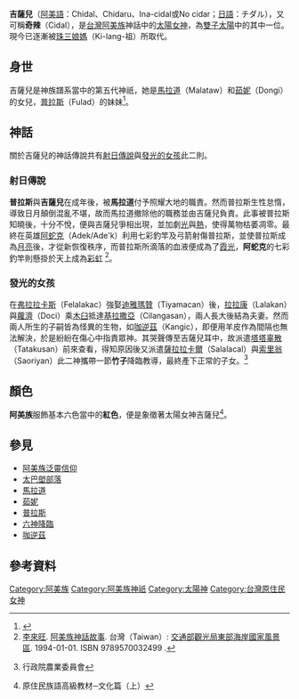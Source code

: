 {{Multiple issues|
{{Expert needed|subject=台湾原住民|time=2020-08-22T18:27:35+00:00}}
{{Overlinked|time=2020-08-22T18:28:41+00:00}}
}}
{{noteTA
|G1=阿美族神話
}}

{{Infobox deity
| type = taiwan
| name =吉薩兒
| image = 
| image_size = 
| alt = 
| caption =
| god_of = 太陽女神、天母太陽神
| abode = 
| symbol =日輪<ref name="神話與兒童文學--以原住民兒童文學為例">{{cite web |author=黃玉蘭 |title=神話與兒童文學--以原住民兒童文學為例 |url=http://elib.lib.nttu.edu.tw/theses/Full_Text/ntttc/DSC/90/NTC90-008-5270-N017.pdf |publisher=兒童文學研究所 |work=[[國立臺東大學|臺東師範學院]] |accessdate=2001 }}{{Dead link}}</ref>{{Rp|223}}
| consort = 
| siblings = [[普拉斯_(阿美族)|普拉斯]]
| children =
| mount = 
|script_name=[[阿美語|阿美語]]|script=Chidal / Chidaru / Cidal <br>Ina-cidal / No cidar|father=[[馬拉道|馬拉道]]|mother=[[茹妮|茹妮]]}}

'''吉薩兒'''（[[阿美語|阿美語]]：Chidal、Chidaru、Ina-cidal或No cidar；[[日語|日語]]：チダル），又可稱'''奇辣'''（Cidal），是[[台灣|台灣]][[阿美族|阿美族]]神話中的[[太陽女神|太陽女神]]，為[[雙子太陽|雙子太陽]]中的其中一位。現今已逐漸被[[珠三娘媽|珠三娘媽]]（Ki-lang-祖）所取代。

== 身世 ==
吉薩兒是神族譜系當中的第五代神祇，她是[[馬拉道|馬拉道]]（Malataw）和[[茹妮|茹妮]]（Dongi）的女兒，[[普拉斯_(阿美族)|普拉斯]]（Fulad）的妹妹<ref name="Malataw">{{cite web|author=|title=Malataw |url=https://malataw.wordpress.com/ |publisher= |work=wordpress.com |accessdate=}}</ref>。

== 神話 ==
關於吉薩兒的神話傳說共有[[射日傳說|射日傳說]]與[[迪雅瑪贊|發光的女孩]]此二則。

=== 射日傳說 ===
'''普拉斯'''與'''吉薩兒'''在成年後，被'''馬拉道'''付予照耀大地的職責。然而普拉斯生性怠惰，導致日月顛倒混亂不堪，故而馬拉道撤除他的職務並由吉薩兒負責。此事被普拉斯知曉後，十分不悅，便與吉薩兒爭相出現，並加劇[[光|光]]與[[熱|熱]]，使得萬物枯萎凋零。最終在英雄[[阿蛇克|阿蛇克]]（Adek/Ade'k）利用七彩釣竿及弓箭射傷普拉斯，並使普拉斯成為[[月亮|月亮]]後，才從新恢復秩序，而普拉斯所滴落的血液便成為了[[霞光|霞光]]，'''阿蛇克'''的七彩釣竿則懸掛於天上成為[[彩虹|彩虹]] <ref name="阿美族神話故事">  [[李來旺|李來旺]]. [https://www.taaze.tw/usedList.html?oid=11100501163 阿美族神話故事]. 台灣（Taiwan）: [[交通部觀光局|交通部觀光局]][[東部海岸國家風景區|東部海岸國家風景區]]. 1994-01-01. ISBN 9789570032499 {{Zh}}.</ref>。

=== 發光的女孩 ===
在[[弗拉拉卡斯|弗拉拉卡斯]]（Felalakac）強娶[[迪雅瑪贊|迪雅瑪贊]]（Tiyamacan）後，[[六神降臨|拉拉康]]（Lalakan）與[[六神降臨|蘿濟]]（Doci）乘[[臼|木臼]]抵達[[八里灣山|基拉撒亞]]（Cilangasan），兩人長大後結為夫妻。然而兩人所生的子嗣皆為怪異的生物，如[[咖逆茲|咖逆茲]]（Kangic），即便用羊皮作為間隔也無法解決，於是紛紛在傷心中指責眾神。其哭聲傳至吉薩兒耳中，故派遣[[塔塔辜散|塔塔辜散]]（Tatakusan）前來查看，得知原因後又派遣[[薩拉拉卡爾|薩拉拉卡爾]]（Salalacal）與[[索里翁|索里翁]]（Saoriyan）此二神攜帶一節'''竹子'''降臨教導，最終產下正常的子女。<ref>{{cite web|url= https://www.coa.gov.tw/ws.php?id=22564 |title=在地深耕 農村再生－振翅上騰太巴塱 訪.阿山 }}行政院農業委員會</ref>

== 顏色 ==
'''阿美族'''服飾基本六色當中的'''紅色'''，便是象徵著太陽女神吉薩兒<ref>原住民族語高級教材─文化篇（上）</ref>。

== 參見 ==
* [[阿美族泛靈信仰|阿美族泛靈信仰]]
* [[太巴塱部落|太巴塱部落]]
* [[馬拉道|馬拉道]]
* [[茹妮|茹妮]]
* [[普拉斯_(阿美族)|普拉斯]]
* [[六神降臨|六神降臨]]
* [[咖逆茲|咖逆茲]]

==參考資料==
{{reflist}}





[[Category:阿美族|Category:阿美族]]
[[Category:阿美族神祇|Category:阿美族神祇]]
[[Category:太陽神|Category:太陽神]]
[[Category:台灣原住民女神|Category:台灣原住民女神]]